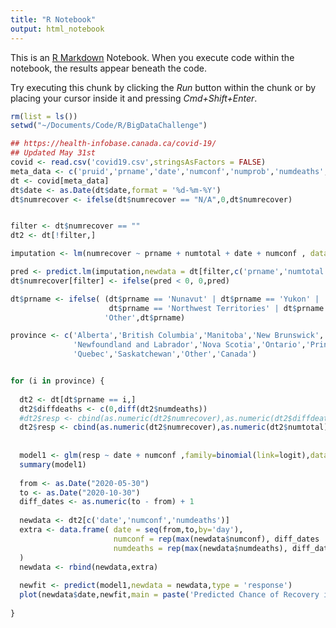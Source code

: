 ```yaml
---
title: "R Notebook"
output: html_notebook
---
```


This is an [R Markdown](http://rmarkdown.rstudio.com) Notebook. When you execute code within the notebook, the results appear beneath the code. 

Try executing this chunk by clicking the *Run* button within the chunk or by placing your cursor inside it and pressing *Cmd+Shift+Enter*. 

```r

rm(list = ls())
setwd("~/Documents/Code/R/BigDataChallenge")

## https://health-infobase.canada.ca/covid-19/
## Updated May 31st
covid <- read.csv('covid19.csv',stringsAsFactors = FALSE)
meta_data <- c('pruid','prname','date','numconf','numprob','numdeaths','numtotal','numtested','numrecover')
dt <- covid[meta_data]
dt$date <- as.Date(dt$date,format = '%d-%m-%Y')
dt$numrecover <- ifelse(dt$numrecover == "N/A",0,dt$numrecover)


filter <- dt$numrecover == ""
dt2 <- dt[!filter,]

imputation <- lm(numrecover ~ prname + numtotal + date + numconf , data = dt2,na.action = 'na.omit')

pred <- predict.lm(imputation,newdata = dt[filter,c('prname','numtotal','date','numconf')] )
dt$numrecover[filter] <- ifelse(pred < 0, 0,pred)

dt$prname <- ifelse( (dt$prname == 'Nunavut' | dt$prname == 'Yukon' | 
                      dt$prname == 'Northwest Territories' | dt$prname == 'Repatriated travellers'),
                     'Other',dt$prname)

province <- c('Alberta','British Columbia','Manitoba','New Brunswick',
              'Newfoundland and Labrador','Nova Scotia','Ontario','Prince Edward Island',
              'Quebec','Saskatchewan','Other','Canada')


for (i in province) {
  
  dt2 <- dt[dt$prname == i,]
  dt2$diffdeaths <- c(0,diff(dt2$numdeaths))
  #dt2$resp <- cbind(as.numeric(dt2$numrecover),as.numeric(dt2$diffdeaths))
  dt2$resp <- cbind(as.numeric(dt2$numrecover),as.numeric(dt2$numtotal) - as.numeric(dt2$numrecover))
  
  
  model1 <- glm(resp ~ date + numconf ,family=binomial(link=logit),data=dt2)
  summary(model1)
  
  from <- as.Date("2020-05-30")
  to <- as.Date("2020-10-30")
  diff_dates <- as.numeric(to - from) + 1
  
  newdata <- dt2[c('date','numconf','numdeaths')]
  extra <- data.frame( date = seq(from,to,by='day'),
                       numconf = rep(max(newdata$numconf), diff_dates  ),
                       numdeaths = rep(max(newdata$numdeaths), diff_dates )
  )
  newdata <- rbind(newdata,extra)
  
  newfit <- predict(model1,newdata = newdata,type = 'response')
  plot(newdata$date,newfit,main = paste('Predicted Chance of Recovery in', i))
  
}












```



